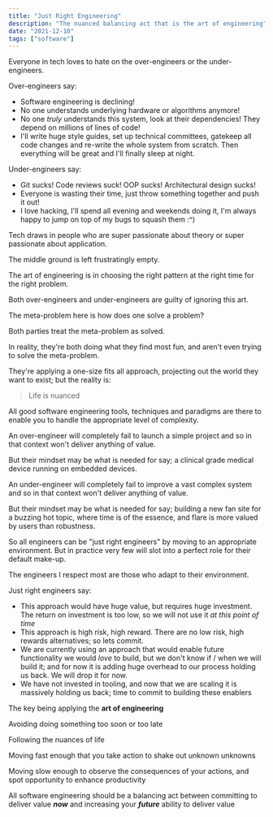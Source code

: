 ```yaml
---
title: "Just Right Engineering"
description: "The nuanced balancing act that is the art of engineering"
date: "2021-12-10"
tags: ["software"]
---
```


Everyone in tech loves to hate on the over-engineers or the under-engineers.

Over-engineers say:

* Software engineering is declining!
* No one understands underlying hardware or algorithms anymore!
* No one *truly* understands this system, look at their dependencies! They depend on millions of lines of code!
* I'll write huge style guides, set up technical committees,
  gatekeep all code changes and re-write the whole system from scratch.
  Then everything will be great and I'll finally sleep at night.

Under-engineers say:

* Git sucks! Code reviews suck! OOP sucks! Architectural design sucks!
* Everyone is wasting their time, just throw something together and push it out!
* I love hacking, I'll spend all evening and weekends doing it, I'm always happy to jump on top of my bugs to squash
  them :^)

Tech draws in people who are super passionate about theory or super passionate about application.

The middle ground is left frustratingly empty.

The art of engineering is in choosing the right pattern at the right time for the right problem.

Both over-engineers and under-engineers are guilty of ignoring this art.

The meta-problem here is how does one solve a problem?

Both parties treat the meta-problem as solved.

In reality, they're both doing what they find most fun, and aren't even trying to solve the meta-problem.

They're applying a one-size fits all approach, projecting out the world they want to exist; but the reality is:

> Life is nuanced

All good software engineering tools, techniques and paradigms are there to enable you to handle the appropriate level of
complexity.

An over-engineer will completely fail to launch a simple project and so in that context won't deliver anything of value.

But their mindset may be what is needed for say; a clinical grade medical device running on embedded devices.

An under-engineer will completely fail to improve a vast complex system and so in that context won't deliver anything of
value.

But their mindset may be what is needed for say; building a new fan site for a buzzing hot topic, where time is of
the essence, and flare is more valued by users than robustness.

So all engineers can be "just right engineers" by moving to an appropriate environment.
But in practice very few will slot into a perfect role for their default make-up.

The engineers I respect most are those who adapt to their environment.

Just right engineers say:

* This approach would have huge value, but requires huge investment. The return on investment is too low, so we will not
  use it *at this point of time*
* This approach is high risk, high reward. There are no low risk, high rewards alternatives; so lets commit.
* We are currently using an approach that would enable future functionality we would *love* to build, but we don't know
  if / when we will build it; and for now it is adding huge overhead to our process holding us back.
  We will drop it for now.
* We have not invested in tooling, and now that we are scaling it is massively holding us back; time to commit to
  building these enablers

The key being applying the **art of engineering**

Avoiding doing something too soon or too late

Following the nuances of life

Moving fast enough that you take action to shake out unknown unknowns

Moving slow enough to observe the consequences of your actions, and spot opportunity to enhance productivity

All software engineering should be a balancing act between committing to deliver value ***now*** and increasing your
***future*** ability to deliver value
